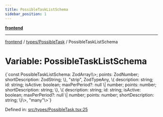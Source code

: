 ```yaml
---
title: PossibleTaskListSchema
sidebar_position: 1
---
```



[**frontend**](../../..)

***

[frontend](../../..) / [types/PossibleTask](..) / PossibleTaskListSchema

# Variable: PossibleTaskListSchema

<CodeBlock language="ts">
{`const PossibleTaskListSchema: ZodArray\<ZodObject\<\{ description: ZodString; id: ZodString; isActive: ZodBoolean; maxPerPeriod: ZodNullable\<ZodOptional\<ZodNumber\>\>; points: ZodNumber; shortDescription: ZodString; \}, "strip", ZodTypeAny, \{ description: string; id: string; isActive: boolean; maxPerPeriod?: null \| number; points: number; shortDescription: string; \}, \{ description: string; id: string; isActive: boolean; maxPerPeriod?: null \| number; points: number; shortDescription: string; \}\>, "many"\>`}
</CodeBlock>

Defined in: [src/types/PossibleTask.tsx:25](https://github.com/svsticky/CommitteeClash/blob/f974faa16c13593c1cc0eea50bf89b045abdabb5/frontend/src/types/PossibleTask.tsx#L25)

